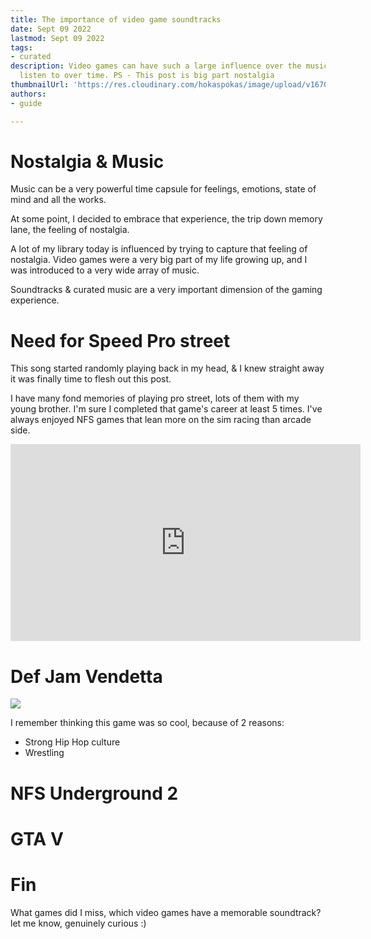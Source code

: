 ```yaml
---
title: The importance of video game soundtracks
date: Sept 09 2022
lastmod: Sept 09 2022
tags:
- curated
description: Video games can have such a large influence over the music someone will
  listen to over time. PS - This post is big part nostalgia
thumbnailUrl: 'https://res.cloudinary.com/hokaspokas/image/upload/v1670471255/goosebumpsfm/igor-karimov-9AmKnNZw3GA-unsplash_thm75a.jpg'
authors:
- guide

---
```

# Nostalgia & Music

Music can be a very powerful time capsule for feelings, emotions, state of mind and all the works.

At some point, I decided to embrace that experience, the trip down memory lane, the feeling of nostalgia.

A lot of my library today is influenced by trying to capture that feeling of nostalgia. Video games were a very big part of my life growing up, and I was introduced to a very wide array of music.

Soundtracks & curated music are a very important dimension of the gaming experience.

# Need for Speed Pro street

This song started randomly playing back in my head, & I knew straight away it was finally time to flesh out this post.

I have many fond memories of playing pro street, lots of them with my young brother. I'm sure I completed that game's career at least 5 times. I've always enjoyed NFS games that lean more on the sim racing than arcade side.

<iframe width="560" height="315" src="https://www.youtube-nocookie.com/embed/KIZsjGZJBPI" title="YouTube video player" frameBorder="0" allow="accelerometer; autoplay; clipboard-write; encrypted-media; gyroscope; picture-in-picture" allowFullScreen></iframe>

# Def Jam Vendetta

![](https://upload.wikimedia.org/wikipedia/en/f/f7/Def_Jam_Vendetta_-_Front_Cover_-_NTSC_-_Gamecube.jpg)

I remember thinking this game was so cool, because of 2 reasons:

* Strong Hip Hop culture
* Wrestling

# NFS Underground 2

# GTA V

<Track url={'0rTXIYXmMd9NWSJQM0w0K3'} genres={['footwork']} blurb='around the time I started paying more attention to my interest in more experimental sounds' />

# Fin

What games did I miss, which video games have a memorable soundtrack? let me know, genuinely curious :)
